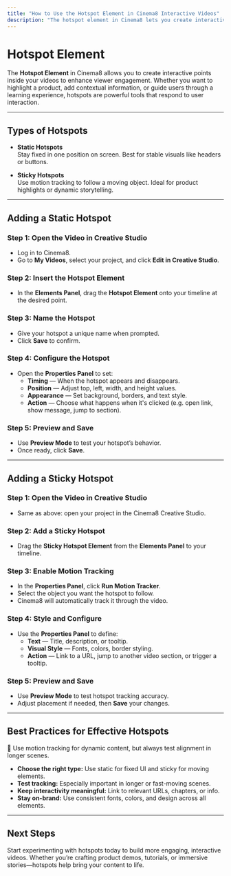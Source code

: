 ```yaml
---
title: "How to Use the Hotspot Element in Cinema8 Interactive Videos"
description: "The hotspot element in Cinema8 lets you create interactive points in your videos to engage viewers. Hotspots can open links, show tooltips, or jump to different sections—ideal for e-learning, shoppable videos, and storytelling."
---
```



# Hotspot Element

The **Hotspot Element** in Cinema8 allows you to create interactive points inside your videos to enhance viewer engagement. Whether you want to highlight a product, add contextual information, or guide users through a learning experience, hotspots are powerful tools that respond to user interaction.

---

## Types of Hotspots

- **Static Hotspots**  
  Stay fixed in one position on screen. Best for stable visuals like headers or buttons.

- **Sticky Hotspots**  
  Use motion tracking to follow a moving object. Ideal for product highlights or dynamic storytelling.

---

## Adding a Static Hotspot

<Steps>

### Step 1: Open the Video in Creative Studio

- Log in to Cinema8.
- Go to **My Videos**, select your project, and click **Edit in Creative Studio**.

### Step 2: Insert the Hotspot Element

- In the **Elements Panel**, drag the **Hotspot Element** onto your timeline at the desired point.

### Step 3: Name the Hotspot

- Give your hotspot a unique name when prompted.
- Click **Save** to confirm.

### Step 4: Configure the Hotspot

- Open the **Properties Panel** to set:
  - **Timing** — When the hotspot appears and disappears.
  - **Position** — Adjust top, left, width, and height values.
  - **Appearance** — Set background, borders, and text style.
  - **Action** — Choose what happens when it's clicked (e.g. open link, show message, jump to section).

### Step 5: Preview and Save

- Use **Preview Mode** to test your hotspot’s behavior.
- Once ready, click **Save**.

</Steps>

---

## Adding a Sticky Hotspot

<Steps>

### Step 1: Open the Video in Creative Studio

- Same as above: open your project in the Cinema8 Creative Studio.

### Step 2: Add a Sticky Hotspot

- Drag the **Sticky Hotspot Element** from the **Elements Panel** to your timeline.

### Step 3: Enable Motion Tracking

- In the **Properties Panel**, click **Run Motion Tracker**.
- Select the object you want the hotspot to follow.
- Cinema8 will automatically track it through the video.

### Step 4: Style and Configure

- Use the **Properties Panel** to define:
  - **Text** — Title, description, or tooltip.
  - **Visual Style** — Fonts, colors, border styling.
  - **Action** — Link to a URL, jump to another video section, or trigger a tooltip.

### Step 5: Preview and Save

- Use **Preview Mode** to test hotspot tracking accuracy.
- Adjust placement if needed, then **Save** your changes.

</Steps>

---

## Best Practices for Effective Hotspots

<Callout type="info">
🎯 Use motion tracking for dynamic content, but always test alignment in longer scenes.
</Callout>

- **Choose the right type:** Use static for fixed UI and sticky for moving elements.
- **Test tracking:** Especially important in longer or fast-moving scenes.
- **Keep interactivity meaningful:** Link to relevant URLs, chapters, or info.
- **Stay on-brand:** Use consistent fonts, colors, and design across all elements.

---

## Next Steps

Start experimenting with hotspots today to build more engaging, interactive videos. Whether you’re crafting product demos, tutorials, or immersive stories—hotspots help bring your content to life.
